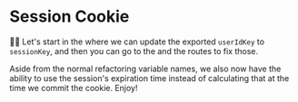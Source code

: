 # Session Cookie

👨‍💼 Let's start in the <InlineFile file="app/utils/auth.server.ts" /> where we
can update the exported `userIdKey` to `sessionKey`, and then you can go to
the <InlineFile file="app/routes/_auth+/login.tsx" /> and
the <InlineFile file="app/routes/_auth+/signup.tsx" /> routes to fix those.

Aside from the normal refactoring variable names, we also now have the ability
to use the session's expiration time instead of calculating that at the time
we commit the cookie. Enjoy!
